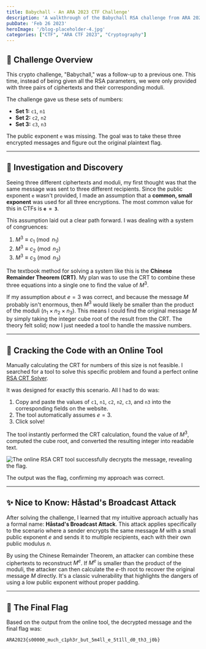 ```yaml
---
title: Babychall - An ARA 2023 CTF Challenge'
description: 'A walkthrough of the Babychall RSA challenge from ARA 2023, solved using the Chinese Remainder Theorem against multiple ciphertexts with a common small exponent.'
pubDate: 'Feb 26 2023'
heroImage: '/blog-placeholder-4.jpg'
categories: ["CTF", "ARA CTF 2023", "Cryptography"]
---
```


## 👶 Challenge Overview

This crypto challenge, "Babychall," was a follow-up to a previous one. This time, instead of being given all the RSA parameters, we were only provided with three pairs of ciphertexts and their corresponding moduli.

The challenge gave us these sets of numbers:
* **Set 1:** `c1`, `n1`
* **Set 2:** `c2`, `n2`
* **Set 3:** `c3`, `n3`

The public exponent `e` was missing. The goal was to take these three encrypted messages and figure out the original plaintext flag.

---

## 🧠 Investigation and Discovery

Seeing three different ciphertexts and moduli, my first thought was that the same message was sent to three different recipients. Since the public exponent `e` wasn't provided, I made an assumption that a **common, small exponent** was used for all three encryptions. The most common value for this in CTFs is **`e = 3`**.

This assumption laid out a clear path forward. I was dealing with a system of congruences:
1.  $M^3 \equiv c_1 \pmod{n_1}$
2.  $M^3 \equiv c_2 \pmod{n_2}$
3.  $M^3 \equiv c_3 \pmod{n_3}$

The textbook method for solving a system like this is the **Chinese Remainder Theorem (CRT)**. My plan was to use the CRT to combine these three equations into a single one to find the value of $M^3$.

If my assumption about $e=3$ was correct, and because the message $M$ probably isn't enormous, then $M^3$ would likely be smaller than the product of the moduli ($n_1 \times n_2 \times n_3$). This means I could find the original message $M$ by simply taking the integer cube root of the result from the CRT. The theory felt solid; now I just needed a tool to handle the massive numbers.

---

## 🔧 Cracking the Code with an Online Tool

Manually calculating the CRT for numbers of this size is not feasible. I searched for a tool to solve this specific problem and found a perfect online [RSA CRT Solver](https://asecuritysite.com/rsa/rsa_ctf02).

It was designed for exactly this scenario. All I had to do was:
1.  Copy and paste the values of `c1`, `n1`, `c2`, `n2`, `c3`, and `n3` into the corresponding fields on the website.
2.  The tool automatically assumes $e=3$.
3.  Click solve!

The tool instantly performed the CRT calculation, found the value of $M^3$, computed the cube root, and converted the resulting integer into readable text.

![The online RSA CRT tool successfully decrypts the message, revealing the flag.](assets/crypto-babychall.png)

The output was the flag, confirming my approach was correct.

---

## ✨ Nice to Know: Håstad's Broadcast Attack

After solving the challenge, I learned that my intuitive approach actually has a formal name: **Håstad's Broadcast Attack**. This attack applies specifically to the scenario where a sender encrypts the same message $M$ with a small public exponent $e$ and sends it to multiple recipients, each with their own public modulus $n$.

By using the Chinese Remainder Theorem, an attacker can combine these ciphertexts to reconstruct $M^e$. If $M^e$ is smaller than the product of the moduli, the attacker can then calculate the $e$-th root to recover the original message $M$ directly. It's a classic vulnerability that highlights the dangers of using a low public exponent without proper padding.

---

## 🚩 The Final Flag

Based on the output from the online tool, the decrypted message and the final flag was:

```
ARA2023{s00000_much_c1ph3r_but_5m4ll_e_5t1ll_d0_th3_j0b}
```